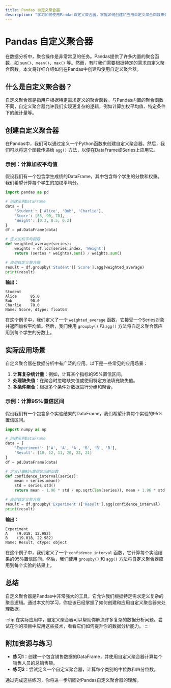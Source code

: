 ```yaml
---
title: Pandas 自定义聚合器
description: "学习如何使用Pandas自定义聚合器，掌握如何创建和应用自定义聚合函数来处理数据。"
---
```


# Pandas 自定义聚合器

在数据分析中，聚合操作是非常常见的任务。Pandas提供了许多内置的聚合函数，如 `sum()`、`mean()`、`max()` 等。然而，有时我们需要根据特定的需求自定义聚合函数。本文将详细介绍如何在Pandas中创建和使用自定义聚合器。

## 什么是自定义聚合器？

自定义聚合器是指用户根据特定需求定义的聚合函数。与Pandas内置的聚合函数不同，自定义聚合器允许我们实现更复杂的逻辑，例如计算加权平均值、特定条件下的统计量等。

## 创建自定义聚合器

在Pandas中，我们可以通过定义一个Python函数来创建自定义聚合器。然后，我们可以将这个函数传递给 `agg()` 方法，以便在DataFrame或Series上应用它。

### 示例：计算加权平均值

假设我们有一个包含学生成绩的DataFrame，其中包含每个学生的分数和权重。我们希望计算每个学生的加权平均分。

```python
import pandas as pd

# 创建示例DataFrame
data = {
    'Student': ['Alice', 'Bob', 'Charlie'],
    'Score': [85, 90, 78],
    'Weight': [0.3, 0.5, 0.2]
}
df = pd.DataFrame(data)

# 定义加权平均函数
def weighted_average(series):
    weights = df.loc[series.index, 'Weight']
    return (series * weights).sum() / weights.sum()

# 应用自定义聚合器
result = df.groupby('Student')['Score'].agg(weighted_average)
print(result)
```

**输出：**
```
Student
Alice      85.0
Bob        90.0
Charlie    78.0
Name: Score, dtype: float64
```

在这个例子中，我们定义了一个 `weighted_average` 函数，它接受一个Series对象并返回加权平均值。然后，我们使用 `groupby()` 和 `agg()` 方法将自定义聚合器应用到每个学生的分数上。

## 实际应用场景

自定义聚合器在数据分析中有广泛的应用。以下是一些常见的应用场景：

1. **计算复杂统计量**：例如，计算某个指标的95%置信区间。
2. **处理缺失值**：在聚合时忽略缺失值或使用特定方法填充缺失值。
3. **多条件聚合**：根据多个条件对数据进行分组和聚合。

### 示例：计算95%置信区间

假设我们有一个包含多个实验结果的DataFrame，我们希望计算每个实验的95%置信区间。

```python
import numpy as np

# 创建示例DataFrame
data = {
    'Experiment': ['A', 'A', 'A', 'B', 'B', 'B'],
    'Result': [10, 12, 11, 20, 22, 21]
}
df = pd.DataFrame(data)

# 定义计算95%置信区间的函数
def confidence_interval(series):
    mean = series.mean()
    std = series.std()
    return mean - 1.96 * std / np.sqrt(len(series)), mean + 1.96 * std / np.sqrt(len(series))

# 应用自定义聚合器
result = df.groupby('Experiment')['Result'].agg(confidence_interval)
print(result)
```

**输出：**
```
Experiment
A    (9.018, 12.982)
B    (19.018, 22.982)
Name: Result, dtype: object
```

在这个例子中，我们定义了一个 `confidence_interval` 函数，它计算每个实验结果的95%置信区间。然后，我们使用 `groupby()` 和 `agg()` 方法将自定义聚合器应用到每个实验的结果上。

## 总结

自定义聚合器是Pandas中非常强大的工具，它允许我们根据特定需求定义复杂的聚合逻辑。通过本文的学习，你应该已经掌握了如何创建和应用自定义聚合器来处理数据。

:::tip
在实际应用中，自定义聚合器可以帮助你解决许多复杂的数据分析问题。尝试在你的项目中应用这些技术，看看它们如何提升你的数据分析能力。
:::

## 附加资源与练习

- **练习1**：创建一个包含销售数据的DataFrame，并使用自定义聚合器计算每个销售人员的总销售额。
- **练习2**：尝试定义一个自定义聚合器，计算每个类别的中位数和四分位数。

通过完成这些练习，你将进一步巩固对Pandas自定义聚合器的理解。